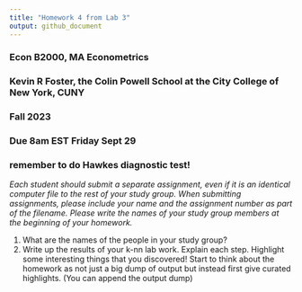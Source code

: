 ---
title: "Homework 4 from Lab 3"
output: github_document
---


### Econ B2000, MA Econometrics
### Kevin R Foster, the Colin Powell School at the City College of New York, CUNY
### Fall 2023
### Due 8am EST Friday Sept 29

### remember to do Hawkes diagnostic test!

*Each student should submit a separate assignment, even if it is an identical computer file to the rest of your study group. When submitting assignments, please include your name and the assignment number as part of the filename. Please write the names of your study group members at the beginning of your homework.*


1. What are the names of the people in your study group?
2. Write up the results of your k-nn lab work. Explain each step. Highlight some interesting things that you discovered! Start to think about the homework as not just a big dump of output but instead first give curated highlights. (You can append the output dump)

